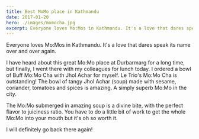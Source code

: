 ```yaml
---
title: Best MoMo place in Kathmandu
date: 2017-01-20
hero: ./images/momocha.jpg
excerpt: Everyone loves Mo:Mos in Kathmandu. It's a love that dares speak its name over and over again.
---
```


Everyone loves Mo:Mos in Kathmandu. It's a love that dares speak its name over and over again.

I have heard about this great Mo:Mo place at Durbarmarg for a long time, but finally, I went there with my colleagues for lunch today. I ordered a bowl of Buff Mo:Mo Cha with Jhol Achar for myself. Le Trio's Mo:Mo Cha is outstanding! The bowl of tangy Jhol Achar (soup) made with sesame, coriander, tomatoes and spices is amazing. A simply superb Mo:Mo in the city.

The Mo:Mo submerged in amazing soup is a divine bite, with the perfect flavor to juiciness ratio. You have to do a little bit of work to get the whole Mo:Mo into your mouth but it's oh so worth it.

I will definitely go back there again!
